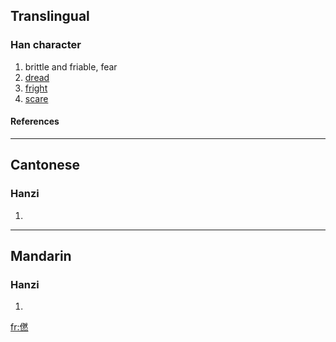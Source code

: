 ==Translingual==
===Han character===
{{Han char|rn=9|rad=人|as=12|sn=14|four=|canj=人月大火 (OBKF)}}
# brittle and friable, fear
# [[dread]]
# [[fright]]
# [[scare]]
====References====
{{Han ref|kx=0116.240|hdz=10220.130|uh=3484|ud=13444}}

----
==Cantonese==
===Hanzi===
{{yue-hanzi|jyut=|y=jim5, ngam4}}
# {{defn|Cantonese}}

----
==Mandarin==
===Hanzi===
{{cmn-hanzi|pin=[[nàng]] ([[nang4]]), [[nèn]] ([[nen4]]), [[rǎn]] ([[ran3]])|wg=nang<sup>4</sup>, nen<sup>4</sup>, jan<sup>3</sup>}}
# {{defn|Mandarin}}

[[fr:㒄]]